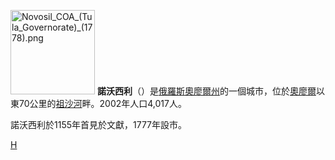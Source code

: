 {{coord|52|58|N|37|03|E|display=title}}
[[File:Novosil_COA_(Tula_Governorate)_(1778).png|135px]]
'''諾沃西利'''（{{lang-ru|Новоси́ль}}）是[[俄羅斯|俄羅斯]][[奧廖爾州|奧廖爾州]]的一個城市，位於[[奧廖爾|奧廖爾]]以東70公里的[[祖沙河|祖沙河]]畔。2002年人口4,017人。

諾沃西利於1155年首見於文獻，1777年設市。

{{奧廖爾州城市}}

[[Category:奧廖爾州城市|Н]]